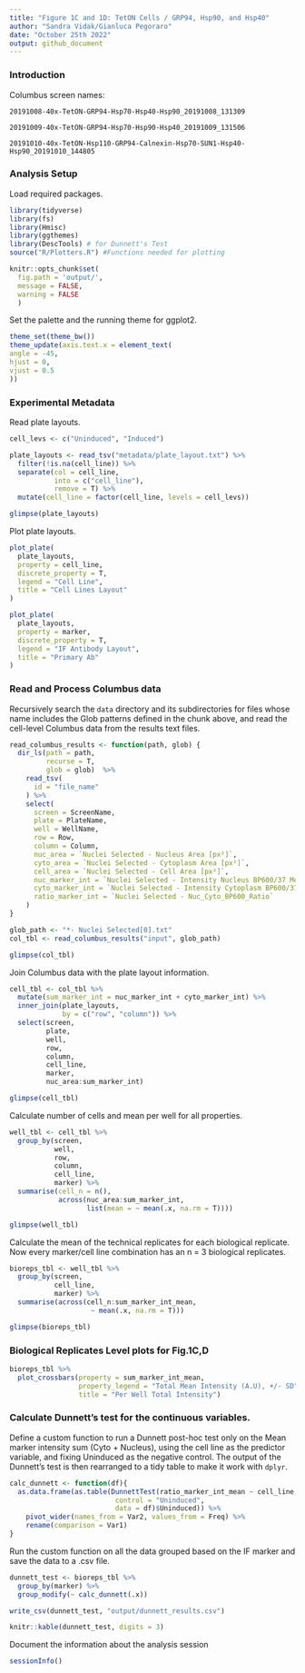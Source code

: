 ```yaml
---
title: "Figure 1C and 1D: TetON Cells / GRP94, Hsp90, and Hsp40"
author: "Sandra Vidak/Gianluca Pegoraro"
date: "October 25th 2022"
output: github_document
---
```


### Introduction

Columbus screen names:

`20191008-40x-TetON-GRP94-Hsp70-Hsp40-Hsp90_20191008_131309`

`20191009-40x-TetON-GRP94-Hsp70-Hsp90-Hsp40_20191009_131506`

`20191010-40x-TetON-Hsp110-GRP94-Calnexin-Hsp70-SUN1-Hsp40-Hsp90_20191010_144805`

### Analysis Setup

Load required packages.

```r
library(tidyverse)
library(fs)
library(Hmisc)
library(ggthemes)
library(DescTools) # for Dunnett's Test
source("R/Plotters.R") #Functions needed for plotting
```

```r
knitr::opts_chunk$set(
  fig.path = 'output/',
  message = FALSE,
  warning = FALSE
  )
```

Set the palette and the running theme for ggplot2.

```r
theme_set(theme_bw())
theme_update(axis.text.x = element_text(
angle = -45,
hjust = 0,
vjust = 0.5
))
```

### Experimental Metadata

Read plate layouts.

```r
cell_levs <- c("Uninduced", "Induced")

plate_layouts <- read_tsv("metadata/plate_layout.txt") %>%
  filter(!is.na(cell_line)) %>%
  separate(col = cell_line, 
           into = c("cell_line"), 
           remove = T) %>%
  mutate(cell_line = factor(cell_line, levels = cell_levs))

glimpse(plate_layouts)
```

Plot plate layouts.

```r
plot_plate(
  plate_layouts,
  property = cell_line,
  discrete_property = T,
  legend = "Cell Line",
  title = "Cell Lines Layout"
)
```

```r
plot_plate(
  plate_layouts,
  property = marker,
  discrete_property = T,
  legend = "IF Antibody Layout",
  title = "Primary Ab"
)
```

### Read and Process Columbus data

Recursively search the `data` directory and its subdirectories for files whose name includes the Glob patterns defined in the chunk above, and read the cell-level Columbus data from the results text files.

```r
read_columbus_results <- function(path, glob) {
  dir_ls(path = path,
         recurse = T,
         glob = glob)  %>%
    read_tsv(
      id = "file_name"
    ) %>%
    select(
      screen = ScreenName,
      plate = PlateName,
      well = WellName,
      row = Row,
      column = Column,
      nuc_area = `Nuclei Selected - Nucleus Area [px²]`,
      cyto_area = `Nuclei Selected - Cytoplasm Area [px²]`,
      cell_area = `Nuclei Selected - Cell Area [px²]`,
      nuc_marker_int = `Nuclei Selected - Intensity Nucleus BP600/37 Mean`,
      cyto_marker_int = `Nuclei Selected - Intensity Cytoplasm BP600/37 Mean`,
      ratio_marker_int = `Nuclei Selected - Nuc_Cyto_BP600_Ratio`
    )
}

glob_path <- "*- Nuclei Selected[0].txt"
col_tbl <- read_columbus_results("input", glob_path)

glimpse(col_tbl)
```

Join Columbus data with the plate layout information.

```r
cell_tbl <- col_tbl %>%
  mutate(sum_marker_int = nuc_marker_int + cyto_marker_int) %>%
  inner_join(plate_layouts,
             by = c("row", "column")) %>%
  select(screen,
         plate,
         well,
         row,
         column,
         cell_line,
         marker,
         nuc_area:sum_marker_int)

glimpse(cell_tbl)
```

Calculate number of cells and mean per well for all properties.

```r
well_tbl <- cell_tbl %>%
  group_by(screen,
           well,
           row,
           column,
           cell_line,
           marker) %>%
  summarise(cell_n = n(),
            across(nuc_area:sum_marker_int,
                   list(mean = ~ mean(.x, na.rm = T))))

glimpse(well_tbl)
```

Calculate the mean of the technical replicates for each biological replicate. Now every marker/cell line combination has an n = 3 biological replicates.

```r
bioreps_tbl <- well_tbl %>%
  group_by(screen,
           cell_line,
           marker) %>%
  summarise(across(cell_n:sum_marker_int_mean,
                    ~ mean(.x, na.rm = T)))

glimpse(bioreps_tbl)
```

### Biological Replicates Level plots for Fig.1C,D

```r
bioreps_tbl %>%
  plot_crossbars(property = sum_marker_int_mean,
                 property_legend = "Total Mean Intensity (A.U), +/- SD",
                 title = "Per Well Total Intensity")
```

### Calculate Dunnett's test for the continuous variables.

Define a custom function to run a Dunnett post-hoc test only on the Mean marker intensity sum (Cyto + Nucleus), using the cell line as the predictor variable, and fixing Uninduced as the negative control. The output of the Dunnett's test is then rearranged to a tidy table to make it work with `dplyr`.

```r
calc_dunnett <- function(df){
  as.data.frame(as.table(DunnettTest(ratio_marker_int_mean ~ cell_line,
                          control = "Uninduced",
                          data = df)$Uninduced)) %>%
    pivot_wider(names_from = Var2, values_from = Freq) %>%
    rename(comparison = Var1)
}
```

Run the custom function on all the data grouped based on the IF marker and save the data to a .csv file.

```r
dunnett_test <- bioreps_tbl %>%
  group_by(marker) %>%
  group_modify(~ calc_dunnett(.x))

write_csv(dunnett_test, "output/dunnett_results.csv")

knitr::kable(dunnett_test, digits = 3)
```

Document the information about the analysis session

```r
sessionInfo()
```
